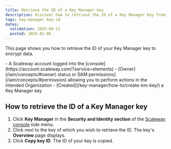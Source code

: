 ```yaml
---
title: Retrieve the ID of a Key Manager key
description: Discover how to retrieve the ID of a Key Manager key from the Scaleway console to encrypt your data.
tags: key-manager key-id
dates:
  validation: 2025-08-11
  posted: 2025-02-06
---
```



This page shows you how to retrieve the ID of your Key Manager key to encrypt data.

<Requirements />
- A Scaleway account logged into the [console](https://account.scaleway.com/?service=elements)
- [Owner](/iam/concepts/#owner) status or [IAM permissions](/iam/concepts/#permission) allowing you to perform actions in the intended Organization
- [Created](/key-manager/how-to/create-km-key/) a Key Manager key

## How to retrieve the ID of a Key Manager key

1. Click **Key Manager** in the **Security and Identity section** of the [Scaleway console](https://account.scaleway.com/?service=elements) side menu.
2. Click  <Icon name="more" /> next to the key of which you wish to retrieve the ID. The key's **Overview** page displays.
3. Click **Copy key ID**. The ID of your key is copied.